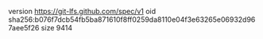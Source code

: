 version https://git-lfs.github.com/spec/v1
oid sha256:b076f7dcb54fb5ba871610f8ff0259da8110e04f3e63265e06932d967aee5f26
size 9414
